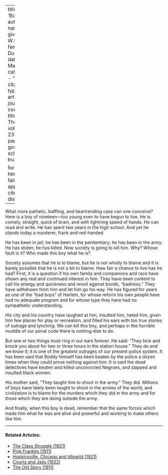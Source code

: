 
---
title: 'Boddy'
author:
  - name:
      given: W.E.B.
      family: Du Bois
date: Mar. 1921
categories: 
  - ""
citation: 
  type: article-journal
  container-title: The Crisis
  volume: 23
  issue: 5
  page: 199
google-scholar: true

format:
  html:
    toc: false
    appendix-cite-as: display
---


What more pathetic, baffling, and heartrending case can one conceive? Here is a boy of nineteen—too young even to have begun to live. He is comely, straight, quick of brain, and 
with lightning speed of hands. He can read and write. He has spent two years in the high school. And yet he stands today a murderer, frank and red-handed. 

He has been in jail; he has been in the penitentiary; he has been in the army. He has stolen; he has killed. Now society is going to kill him. Why? Whose fault is it? Who made this boy what he is? 

Society assumes that he is to blame, but he is not wholly to blame and it is barely possible that he is not a bit to blame. How fair a chance to live has he had? First, it is a question if his own family and companions and race have shown any real and continued interest in him. They have been content to call his energy and quickness and revolt against bonds, "badness." They have withdrawn from him and let him go his way. He has figured for years as one of the "bad boys" of Harlem, for whose reform his own people have had no adequate program and for whose type they have had no sympathetic understanding. 

His city and his country have laughed at him, insulted him, hated him, given him few places for play or recreation, and filled his ears with too true stories of outrage and lynching. We can kill this boy, and perhaps in the horrible muddle of our penal code there is nothing else to do. 



But one or two things must ring in our ears forever. He said: "They kick and knock you about for two or three hours in the station house." They do and we know it; it is one of the greatest outrages of our present police system. It has been said that Boddy himself has been beaten by the police a dozen times when they could prove nothing against him. It is said the dead detectives have beaten and killed unconvicted Negroes, and slapped and insulted black women. 

His mother said, "They taught him to shoot in the army." They did. Millions of boys have lately been taught to shoot in the armies of the world, and civilization is to blame for the murders which they did in the army and for those which they are doing outside the army. 

And finally, when this boy is dead, remember that the same forces which made him what he was are alive and powerful and working to make others like him. 

<!-- Similar articles start here -->

<hr>
#### Related Articles:

* [The Class Struggle (1921)](/Volumes/22/04/class_struggle.html)
* [Pink Franklin (1911)](/Volumes/01/04/pink.html)
* [Hopkinsville, Chicago and Idlewild (1921)](/Volumes/22/04/hopkinsville.html)
* [Courts and Jails (1932)](/Volumes/39/04/courts_and_jails.html)
* [The Old Story (1911)](/Volumes/01/03/old_story.html)

<!-- Similar articles end here -->